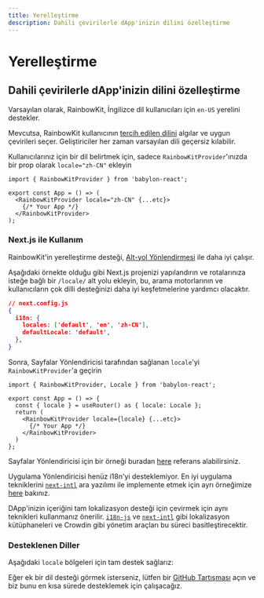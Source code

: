 ```yaml
---
title: Yerelleştirme
description: Dahili çevirilerle dApp'inizin dilini özelleştirme
---
```


# Yerelleştirme

## Dahili çevirilerle dApp'inizin dilini özelleştirme

Varsayılan olarak, RainbowKit, İngilizce dil kullanıcıları için `en-US` yerelini destekler.

Mevcutsa, RainbowKit kullanıcının [tercih edilen dilini](https://developer.mozilla.org/en-US/docs/Web/API/Navigator/language) algılar ve uygun çevirileri seçer. Geliştiriciler her zaman varsayılan dili geçersiz kılabilir.

Kullanıcılarınız için bir dil belirtmek için, sadece `RainbowKitProvider`'ınızda bir prop olarak `locale="zh-CN"` ekleyin

```tsx
import { RainbowKitProvider } from 'babylon-react';

export const App = () => (
  <RainbowKitProvider locale="zh-CN" {...etc}>
    {/* Your App */}
  </RainbowKitProvider>
);
```

### Next.js ile Kullanım

RainbowKit'in yerelleştirme desteği, [Alt-yol Yönlendirmesi](https://nextjs.org/docs/pages/building-your-application/routing/internationalization#sub-path-routing) ile daha iyi çalışır.

Aşağıdaki örnekte olduğu gibi Next.js projenizi yapılandırın ve rotalarınıza isteğe bağlı bir `/locale/` alt yolu ekleyin, bu, arama motorlarının ve kullanıcıların çok dilli desteğinizi daha iyi keşfetmelerine yardımcı olacaktır.

```json
// next.config.js
{
  i18n: {
    locales: ['default', 'en', 'zh-CN'],
    defaultLocale: 'default',
  },
}
```

Sonra, Sayfalar Yönlendiricisi tarafından sağlanan `locale`'yi `RainbowKitProvider`'a geçirin

```tsx
import { RainbowKitProvider, Locale } from 'babylon-react';

export const App = () => {
  const { locale } = useRouter() as { locale: Locale };
  return (
    <RainbowKitProvider locale={locale} {...etc}>
      {/* Your App */}
    </RainbowKitProvider>
  )
};
```

Sayfalar Yönlendiricisi için bir örneği buradan [here](https://github.com/rainbow-me/rainbowkit/tree/main/examples/with-next) referans alabilirsiniz.

Uygulama Yönlendiricisi henüz i18n'yi desteklemiyor. En iyi uygulama tekniklerini [`next-intl`](https://github.com/amannn/next-intl) ara yazılımı ile implemente etmek için ayrı örneğimize [here](https://github.com/rainbow-me/rainbowkit/tree/main/examples/with-next-app-i18n) bakınız.

DApp'inizin içeriğini tam lokalizasyon desteği için çevirmek için aynı teknikleri kullanmanız önerilir. [`i18n-js`](https://github.com/fnando/i18n) ve [`next-intl`](https://github.com/amannn/next-intl) gibi lokalizasyon kütüphaneleri ve Crowdin gibi yönetim araçları bu süreci basitleştirecektir.

### Desteklenen Diller

Aşağıdaki `locale` bölgeleri için tam destek sağlarız:

<Table
  header={[
    'Dil', 'Bölge', 'Yerel Ayar', 'Kısa Biçim'
  ]}
  dataTypes={[
    'string', 'string', 'code', 'code'
  ]}
  data={[
    ['İngilizce', 'Amerika Birleşik Devletleri 🇺🇸', 'en-US', 'en'],
    ['中文', 'Çin Anakarası 🇨🇳', 'zh-CN', 'zh-Hans', 'zh'],
    ['繁體中文', 'Hong Kong 🇭🇰', 'zh-HK'],
    ['繁體中文', 'Tayvan 🇹🇼', 'zh-TW', 'zh-Hant'],
    ['हिंदी', 'Hindistan 🇮🇳', 'hi-IN', 'hi'],
    ['İspanyolca', 'Latin Amerika 🌎', 'es-419', 'es'],
    ['Fransızca', 'Fransa 🇫🇷', 'fr-FR', 'fr'],
    ['العربية', 'Orta Doğu 🌍', 'ar-AR', 'ar'],
    ['Portekizce', 'Brezilya 🇧🇷', 'pt-BR', 'pt'],
    ['Rusça', 'Rusya 🇷🇺', 'ru-RU', 'ru'],
    ['Bahasa Indonesia', 'Endonezya 🇮🇩', 'id-ID', 'id'],
    ['日本語', 'Japonya 🇯🇵', 'ja-JP', 'ja'],
    ['Türkçe', 'Türkiye 🇹🇷', 'tr-TR', 'tr'],
    ['한국어', 'Güney Kore 🇰🇷', 'ko-KR', 'ko'],
    ['ภาษาไทย', 'Tayland 🇹🇭', 'th-TH', 'th'],
    ['українська', 'Ukrayna 🇺🇦', 'uk-UA', 'ua'],
  ]}
/>

Eğer ek bir dil desteği görmek isterseniz, lütfen bir [GitHub Tartışması](https://github.com/rainbow-me/rainbowkit/discussions/new?category=ideas) açın ve biz bunu en kısa sürede desteklemek için çalışacağız.
